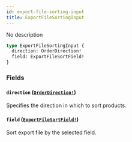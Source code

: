 ```yaml
---
id: export-file-sorting-input
title: ExportFileSortingInput
---
```


No description

```graphql
type ExportFileSortingInput {
  direction: OrderDirection!
  field: ExportFileSortField!
}
```

### Fields

#### `direction` ([`OrderDirection!`](../../../developer/api-reference/enums/order-direction))

Specifies the direction in which to sort products.

#### `field` ([`ExportFileSortField!`](../../../developer/api-reference/enums/export-file-sort-field))

Sort export file by the selected field.
